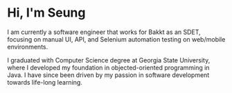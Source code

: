 # Hi, I'm Seung

I am currently a software engineer that works for Bakkt as an SDET, focusing on manual UI, API, and Selenium automation testing on web/mobile environments.

I graduated with Computer Science degree at Georgia State University, where I developed my foundation in objected-oriented programming in Java. I have since been driven by my passion in software development towards life-long learning.